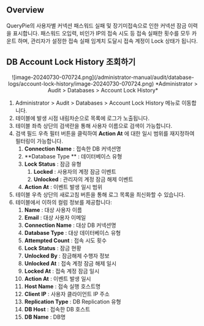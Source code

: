 ## Overview

QueryPie의 사용자별 커넥션 패스워드 실패 및 장기미접속으로 인한 커넥션 잠금 이력을 표시합니다. 패스워드 오입력, 비인가 IP의 접속 시도 등 접속 실패한 횟수를 모두 카운트 하며, 관리자가 설정한 접속 실패 임계치 도달시 접속 계정이 Lock 상태가 됩니다.

## DB Account Lock History 조회하기

<p align="center">
![image-20240730-070724.png](/administrator-manual/audit/database-logs/account-lock-history/image-20240730-070724.png)
*Administrator &gt; Audit &gt; Databases &gt; Account Lock History*
</p>

1. Administrator &gt; Audit &gt; Databases &gt; Account Lock History 메뉴로 이동합니다.
2. 테이블에 발생 시점 내림차순으로 목록에 로그가 노출됩니다.
3. 테이블 좌측 상단의 검색란을 통해 사용자 이름으로 검색이 가능합니다.
4. 검색 필드 우측 필터 버튼을 클릭하여  **Action At** 에 대한 일시 범위를 재지정하여 필터링이 가능합니다.
    1.  **Connection Name**  : 접속한 DB 커넥션명
    2.  **Database Type ** : 데이터베이스 유형
    3.  **Lock Status**  : 잠금 유형
        1.  **Locked**  : 사용자의 계정 잠금 이벤트
        2.  **Unlocked**  : 관리자의 계정 잠금 해제 이벤트
    4.  **Action At**  : 이벤트 발생 일시 범위
5. 테이블 우측 상단의 새로고침 버튼을 통해 로그 목록을 최신화할 수 있습니다.
6. 테이블에서 이하의 컬럼 정보를 제공합니다:
    1.  **Name**  : 대상 사용자 이름
    2.  **Email**  : 대상 사용자 이메일
    3.  **Connection Name**  : 대상 DB 커넥션명
    4.  **Database Type**  : 대상 데이터베이스 유형
    5.  **Attempted Count**  : 접속 시도 횟수
    6.  **Lock Status**  : 잠금 현황
    7.  **Unlocked By**  : 잠금해제 수행자 정보
    8.  **Unlocked At**  : 접속 계정 잠금 해제 일시
    9.  **Locked At**  : 접속 계정 잠금 일시
    10.  **Action At**  : 이벤트 발생 일시
    11.  **Host Name**  : 접속 실행 호스트명
    12.  **Client IP**  : 사용자 클라이언트 IP 주소
    13.  **Replication Type**  : DB Replication 유형
    14.  **DB Host**  : 접속한 DB 호스트
    15.  **DB Name**  : DB명
